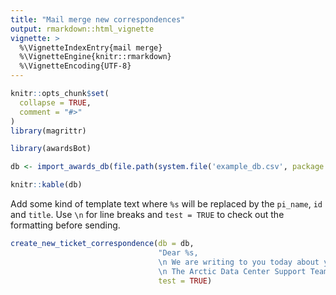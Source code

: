 ```yaml
---
title: "Mail merge new correspondences"
output: rmarkdown::html_vignette
vignette: >
  %\VignetteIndexEntry{mail merge}
  %\VignetteEngine{knitr::rmarkdown}
  %\VignetteEncoding{UTF-8}
---
```


```r
knitr::opts_chunk$set(
  collapse = TRUE,
  comment = "#>"
)
library(magrittr)
```

```r
library(awardsBot)
```

```r
db <- import_awards_db(file.path(system.file('example_db.csv', package = 'awardsBot')))
```

```r
knitr::kable(db)
```


Add some kind of template text where `%s` will be replaced by the `pi_name`, `id` and `title`. Use `\n` for line breaks and `test = TRUE` to check out the formatting before sending. 

```r
create_new_ticket_correspondence(db = db, 
                                 "Dear %s, 
                                 \n We are writing to you today about your NSF Arctic Sciences award %s %s. 
                                 \n The Arctic Data Center Support Team", 
                                 test = TRUE)
```


